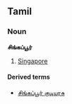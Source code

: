 ==Tamil==
===Noun===
'''சிங்கப்பூர்'''

# [[Singapore]]

====Derived terms====
*[[சிங்கப்பூர் குடியரசு]]